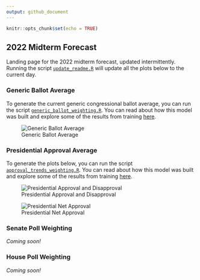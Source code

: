 ```yaml
---
output: github_document
---
```


```r
knitr::opts_chunk$set(echo = TRUE)
```

## 2022 Midterm Forecast

Landing page for the 2022 midterm forecast, updated intermittently. Running the script [`update_readme.R`](https://github.com/markjrieke/2022-midterm-forecasts/blob/main/scripts/update_readme.R) will update all the plots below to the current day. 

### Generic Ballot Average

To generate the current generic congressional ballot average, you can run the script [`generic_ballot_weighting.R`](https://github.com/markjrieke/2022-midterm-forecasts/blob/main/scripts/generic_ballot_weighting.R). You can read about how this model was built and explore some of the results from training [here](https://www.thedatadiary.net/blog/2021-12-14-do-voters-want-democrats-or-republicans-in-congress/).

![Generic Ballot Average](plots/generic_ballot/generic_ballot_current.png)

### Presidential Approval Average

To generate the plots below, you can run the script [`approval_trends_weighting.R`](https://github.com/markjrieke/2022-midterm-forecasts/blob/main/scripts/approval_trends_weighting.R). You can read about how this model was built and explore some of the results from training [here](https://www.thedatadiary.net/blog/2022-01-26-how-popular-is-joe-biden/).

![Presidential Approval and Disapproval](plots/approval/approval_disapproval_current.png)

![Presidential Net Approval](plots/approval/net_approval_current.png)

### Senate Poll Weighting

*Coming soon!*

### House Poll Weighting

*Coming soon!*


